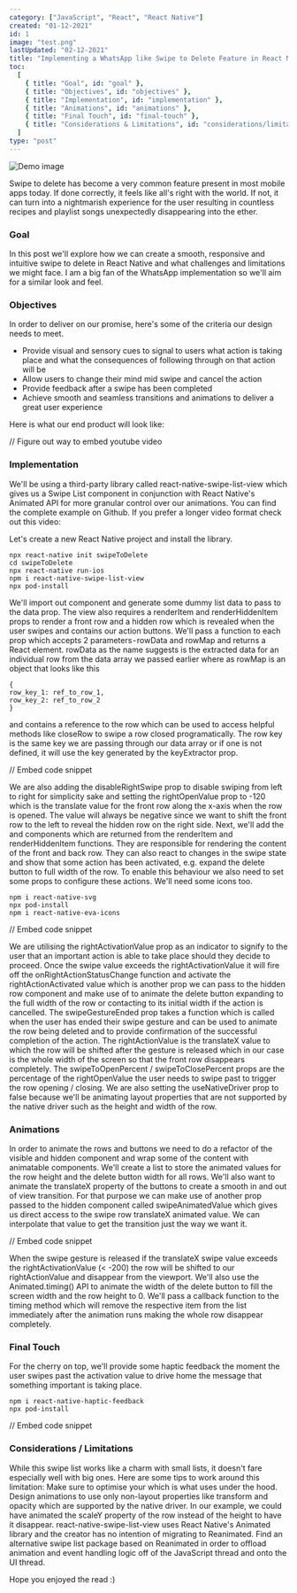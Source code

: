 ```yaml
---
category: ["JavaScript", "React", "React Native"]
created: "01-12-2021"
id: 1
image: "test.png"
lastUpdated: "02-12-2021"
title: "Implementing a WhatsApp like Swipe to Delete Feature in React Native"
toc:
  [
    { title: "Goal", id: "goal" },
    { title: "Objectives", id: "objectives" },
    { title: "Implementation", id: "implementation" },
    { title: "Animations", id: "animations" },
    { title: "Final Touch", id: "final-touch" },
    { title: "Considerations & Limitations", id: "considerations/limitations" },
  ]
type: "post"
---
```


![Demo image](https://cdn-images-1.medium.com/max/1600/1*cVvWIFk7sN3x0YwnFki7Iw.gif)

Swipe to delete has become a very common feature present in most mobile apps today. If done correctly, it feels like all's right with the world. If not, it can turn into a nightmarish experience for the user resulting in countless recipes and playlist songs unexpectedly disappearing into the ether.

### Goal<a name="goal"></a>

In this post we'll explore how we can create a smooth, responsive and intuitive swipe to delete in React Native and what challenges and limitations we might face. I am a big fan of the WhatsApp implementation so we'll aim for a similar look and feel.

### Objectives<a name="objectives"></a>

In order to deliver on our promise, here's some of the criteria our design needs to meet.

- Provide visual and sensory cues to signal to users what action is taking place and what the consequences of following through on that action will be
- Allow users to change their mind mid swipe and cancel the action
- Provide feedback after a swipe has been completed
- Achieve smooth and seamless transitions and animations to deliver a great user experience

Here is what our end product will look like:

// Figure out way to embed youtube video

### Implementation<a name="implementation"></a>

We'll be using a third-party library called react-native-swipe-list-view which gives us a Swipe List component in conjunction with React Native's Animated API for more granular control over our animations.
You can find the complete example on Github.
If you prefer a longer video format check out this video:

Let's create a new React Native project and install the library.

```
npx react-native init swipeToDelete
cd swipeToDelete
npx react-native run-ios
npm i react-native-swipe-list-view
npx pod-install
```

We'll import out <SwipeListView /> component and generate some dummy list data to pass to the data prop. The view also requires a renderItem and renderHiddenItem props to render a front row and a hidden row which is revealed when the user swipes and contains our action buttons. We'll pass a function to each prop which accepts 2 parameters - rowData and rowMap and returns a React element. rowData as the name suggests is the extracted data for an individual row from the data array we passed earlier where as rowMap is an object that looks like this

```
{
row_key_1: ref_to_row_1,
row_key_2: ref_to_row_2
}
```

and contains a reference to the row which can be used to access helpful methods like closeRow to swipe a row closed programatically. The row key is the same key we are passing through our data array or if one is not defined, it will use the key generated by the keyExtractor prop.

// Embed code snippet

We are also adding the disableRightSwipe prop to disable swiping from left to right for simplicity sake and setting the rightOpenValue prop to -120 which is the translate value for the front row along the x-axis when the row is opened. The value will always be negative since we want to shift the front row to the left to reveal the hidden row on the right side.
Next, we'll add the <VisibleItem /> and <HiddenItemWithActions /> components which are returned from the renderItem and renderHiddenItem functions. They are responsible for rendering the content of the front and back row. They can also react to changes in the swipe state and show that some action has been activated, e.g. expand the delete button to full width of the row. To enable this behaviour we also need to set some props to configure these actions.
We'll need some icons too.

```
npm i react-native-svg
npx pod-install
npm i react-native-eva-icons
```

// Embed code snippet

We are utilising the rightActivationValue prop as an indicator to signify to the user that an important action is able to take place should they decide to proceed. Once the swipe value exceeds the rightActivationValue it will fire off the onRightActionStatusChange function and activate the rightActionActivated value which is another prop we can pass to the hidden row component and make use of to animate the delete button expanding to the full width of the row or contacting to its initial width if the action is cancelled.
The swipeGestureEnded prop takes a function which is called when the user has ended their swipe gesture and can be used to animate the row being deleted and to provide confirmation of the successful completion of the action. The rightActionValue is the translateX value to which the row will be shifted after the gesture is released which in our case is the whole width of the screen so that the front row disappears completely. The swipeToOpenPercent / swipeToClosePercent props are the percentage of the rightOpenValue the user needs to swipe past to trigger the row opening / closing.
We are also setting the useNativeDriver prop to false because we'll be animating layout properties that are not supported by the native driver such as the height and width of the row.

### Animations<a name="animations"></a>

In order to animate the rows and buttons we need to do a refactor of the visible and hidden component and wrap some of the content with animatable components. We'll create a list to store the animated values for the row height and the delete button width for all rows. We'll also want to animate the translateX property of the buttons to create a smooth in and out of view transition. For that purpose we can make use of another prop passed to the hidden component called swipeAnimatedValue which gives us direct access to the swipe row translateX animated value. We can interpolate that value to get the transition just the way we want it.

// Embed code snippet

When the swipe gesture is released if the translateX swipe value exceeds the rightActivationValue (< -200) the row will be shifted to our rightActionValue and disappear from the viewport. We'll also use the Animated.timing() API to animate the width of the delete button to fill the screen width and the row height to 0. We'll pass a callback function to the timing method which will remove the respective item from the list immediately after the animation runs making the whole row disappear completely.

### Final Touch<a name="final-touch"></a>

For the cherry on top, we'll provide some haptic feedback the moment the user swipes past the activation value to drive home the message that something important is taking place.

```
npm i react-native-haptic-feedback
npx pod-install
```

// Embed code snippet

### Considerations / Limitations<a name="considerations/limitations"></a>

While this swipe list works like a charm with small lists, it doesn't fare especially well with big ones. Here are some tips to work around this limitation:
Make sure to optimise your <FlatList /> which is what <SwipeListView /> uses under the hood.
Design animations to use only non-layout properties like transform and opacity which are supported by the native driver. In our example, we could have animated the scaleY property of the row instead of the height to have it disappear.
react-native-swipe-list-view uses React Native's Animated library and the creator has no intention of migrating to Reanimated. Find an alternative swipe list package based on Reanimated in order to offload animation and event handling logic off of the JavaScript thread and onto the UI thread.

Hope you enjoyed the read :)
